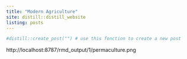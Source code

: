 ```yaml
---
title: "Modern Agriculture"
site: distill::distill_website
listing: posts
---
```



```r
#distill::create_post("") # use this fonction to create a new post
```

  http://localhost:8787/rmd_output/1/permaculture.png
  



